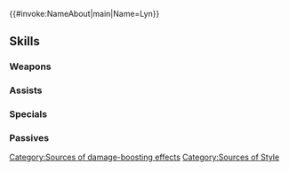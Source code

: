 {{#invoke:NameAbout|main|Name=Lyn}}{{HeroPage Tabs}}
{{Hero Infobox
|Name=Lyn
|Title=Of Blazing
|WeaponType=Green Bow
|MoveType=Infantry
|Origin=Fire Emblem: The Blazing Blade,Fire Emblem Engage
|Gender=Female
|emblemEffect=When Special triggers, boosts damage by unit's max Special cooldown count value × 4 (excluding area-of-effect Specials).<br><br>Unit can use the following【Style】:<br>――――― Emblem Lyn Style ―――――<br>Unit can attack foes within 5 spaces of unit and 3 rows or 3 columns centered on unit regardless of unit's range. Unit suffers a counterattack if any of the following conditions are met: foe is armored with Range = 2, foe can counterattack regardless of unit's range, foe's Range is the same as the distance between unit and the foe.<br><br>Unit cannot move or attack structures, after-combat movement effects do not occur, unit's area-of-effect Specials cannot be triggered, and remaining movement granted from Canto is treated as 0. Skill effect's Range is treated as 2, including by skill effects determined by attack Range, like Pavise and Aegis. This Style can be used only when unit's Range = 2, cannot be used on the first turn, and once used, cannot be used for two turns.<br>――――――――――――――――――――<br><br>【Style】<br>Change Style using the Style button at the bottom of the screen.<br><br>A unit's Style is only active when that unit is taking an action. When unit is equipped with a skill that has a Style, unit will not be able to use skills like Duo Skills or Harmonized Skills. Style use is disabled when unit is deployed using Pair Up or when unit is equipped with multiple skills that have a Style.
|actorEN=Wendee Lee
|actorJP=大本眞基子
|artist=エシュアル
|additionDate=December 25, 2024
|releaseDate=December 25, 2024
|entry=6;14
|cv1=6
|cv2=100200
|TagID=紋章リン
|InternalID=1185
|Properties=emblem,tiara
|description=One of the Emblems who were summoned to Elyos. Resides in the Ring of the Lady of the Plains. Appears in Fire Emblem: The Blazing Blade / Fire Emblem Engage.
}}
{{Stats Page
|Lv1HP=18|Lv1ATK=11|Lv1SPD=9|Lv1DEF=7|Lv1RES=9
|GRHP=50|GRATK=80|GRSPD=90|GRDEF=50|GRRES=50
}}
==Skills==
===Weapons===
{{Weapons Table
|weapon1=Iron Bow
|weapon1Default=1
|weapon1Unlock=1
|weapon2=Steel Bow
|weapon2Default=2
|weapon2Unlock=2
|weapon3=Silver Bow
|weapon3Default=4
|weapon3Unlock=3
|weapon4=Lady's Bow
|weapon4Default=5
|weapon4Unlock=5
}}
===Assists===
{{Assists Table}}
===Specials===
{{Specials Table
|special1=Night Sky
|special1Default=4
|special1Unlock=3
|special2=Astra
|special2Unlock=4
|special3=Astra Storm
|special3Unlock=5
}}
===Passives===
{{Passives Table
|passiveA1=Atk/Spd Finish 1
|passiveA2=Atk/Spd Finish 2
|passiveA3=Atk/Spd Finish 3
|passiveA4=Atk/Spd Finish 4
|passiveA1Unlock=2
|passiveA2Unlock=3
|passiveA3Unlock=4
|passiveA4Unlock=5
|passiveB1=Speedtaker 1
|passiveB2=Speedtaker 2
|passiveB3=Speedtaker 3
|passiveB4=Speedtaker 4
|passiveB1Unlock=2
|passiveB2Unlock=3
|passiveB3Unlock=4
|passiveB4Unlock=5
|passiveC1=Panic Smoke 1
|passiveC2=Panic Smoke 2
|passiveC3=Panic Smoke 3
|passiveC4=Panic Smoke 4
|passiveC1Unlock=2
|passiveC2Unlock=3
|passiveC3Unlock=4
|passiveC4Unlock=5
}}
{{Heroes Navbox}}
[[Category:Sources of damage-boosting effects]]
[[Category:Sources of Style]]